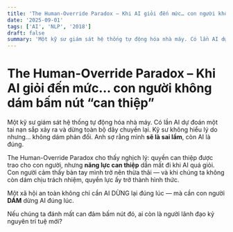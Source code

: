 ```yaml
---
title: 'The Human-Override Paradox – Khi AI giỏi đến mức… con người không dám bấm nút “can thiệp”'
date: '2025-09-01'
tags: ['AI', 'NLP', '2018']
draft: false
summary: 'Một kỹ sư giám sát hệ thống tự động hóa nhà máy. Có lần AI dự đoán một tai nạn sắp xảy ra và dừng to'
---
```


# The Human-Override Paradox – Khi AI giỏi đến mức… con người không dám bấm nút “can thiệp”

Một kỹ sư giám sát hệ thống tự động hóa nhà máy. Có lần AI dự đoán một tai nạn sắp xảy ra và dừng toàn bộ dây chuyền lại. Kỹ sư không hiểu lý do nhưng… không dám phản đối. Anh sợ rằng mình **sẽ là sai lầm**, còn AI là đúng.

The Human-Override Paradox cho thấy nghịch lý: quyền can thiệp được trao cho con người, nhưng **năng lực can thiệp** dần mất đi khi AI quá giỏi. Con người cảm thấy bàn tay mình trở nên thừa thãi — và khi chúng ta không còn dám chịu trách nhiệm, quyền lực ấy trở thành hình thức.

Một xã hội an toàn không chỉ cần AI DỪNG lại đúng lúc — mà cần con người **DÁM** dừng AI đúng lúc.

Nếu chúng ta đánh mất can đảm bấm nút đó, ai còn là người lãnh đạo kỷ nguyên trí tuệ mới?